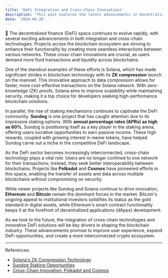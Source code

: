 ```yaml
---
title: 'DeFi Integration and Cross-Chain Innovations'
description: 'This post explores the latest advancements in decentralized finance (DeFi) and cross-chain technology, highlighting how projects like Solana and Sundog are pushing for better blockchain integration and staking opportunities.'
date: '2024-09-20'
---
```


🚀 The decentralized finance (DeFi) space continues to evolve rapidly, with several exciting advancements in both integration and cross-chain technologies. Projects across the blockchain ecosystem are striving to enhance their functionality by creating more seamless interactions between various networks. These cross-chain innovations are crucial, as users demand more fluid transactions and liquidity across blockchains.

One of the standout examples of these efforts is Solana, which has made significant strides in blockchain technology with its **ZK compression** launch on the mainnet. This innovative approach to data compression allows for faster, more cost-effective transactions on the Solana network. With zero-knowledge (ZK) proofs, Solana aims to improve scalability while maintaining security, making it a top choice for developers seeking high-performance blockchain solutions.

In parallel, the rise of staking mechanisms continues to captivate the DeFi community. **Sundog** is one project that has caught attention due to its impressive staking options. With **annual percentage rates (APRs) as high as 60%**, Sundog is positioning itself as a key player in the staking arena, offering users lucrative opportunities to earn passive income. These high rewards, coupled with growing interest in meme tokens, have helped Sundog carve out a niche in the competitive DeFi landscape.

As the DeFi sector becomes increasingly interconnected, cross-chain technology plays a vital role. Users are no longer confined to one network for their transactions; instead, they seek better interoperability between blockchains. Projects like **Polkadot** and **Cosmos** have pioneered efforts in this space, enabling the transfer of assets and data across multiple blockchains without compromising on security.

While newer projects like Sundog and Solana continue to drive innovation, **Ethereum** and **Bitcoin** remain the dominant forces in the market. Bitcoin's ongoing appeal to institutional investors solidifies its status as the gold standard in digital assets, while Ethereum's smart contract functionality keeps it at the forefront of decentralized applications (dApps) development.

As we look to the future, the integration of cross-chain technologies and innovative DeFi solutions will be key drivers in shaping the blockchain industry. These advancements promise to improve user experience, expand DeFi opportunities, and create a more interconnected crypto ecosystem.

---

References:

- [Solana's ZK Compression Technology](https://solana.com/zk-compression)
- [Sundog Staking Opportunities](https://sundog.finance/staking)
- [Cross-Chain Innovation: Polkadot and Cosmos](https://polkadot.network/cross-chain-technology)
